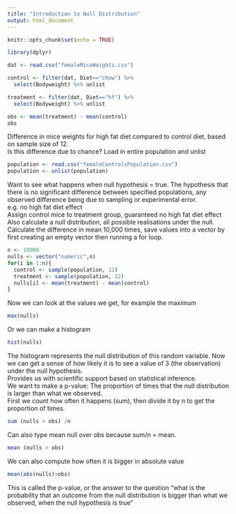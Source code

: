 ```yaml
---
title: "Introduction to Null Distribution"
output: html_document
---
```


```r
knitr::opts_chunk$set(echo = TRUE)
```

```r
library(dplyr)
```

```r
dat <- read.csv("femaleMiceWeights.csv")

control <- filter(dat, Diet=="chow") %>%
  select(Bodyweight) %>% unlist

treatment <- filter(dat, Diet=="hf") %>%
  select(Bodyweight) %>% unlist

obs <- mean(treatment) - mean(control)
obs
```

Difference in mice weights for high fat diet compared to control diet, based on sample size of 12.  
Is this difference due to chance? Load in entire population and unlist  

```r
population <- read.csv("femaleControlsPopulation.csv")
population <- unlist(population)
```

Want to see what happens when null hypothesis = true. The hypothesis that there is no significant difference between specified populations, any observed difference being due to sampling or experimental error.  
e.g. no high fat diet effect  
Assign control mice to treatment group, guaranteed no high fat diet effect  
Also calculate a null distribution, all possible realisations under the null.  
Calculate the difference in mean 10,000 times, save values into a vector by first creating an empty vector then running a for loop.

```r
n <- 10000
nulls <- vector("numeric",n)
for(i in 1:n){
  control <- sample(population, 12)
  treatment <- sample(population, 12)
  nulls[i] <- mean(treatment) - mean(control)
}
```

Now we can look at the values we get, for example the maximum
```r
max(nulls)
```

Or we can make a histogram
```r
hist(nulls)
```

The histogram represents the null distribution of this random variable. Now we can get a sense of how likely it is to see a value of 3 (the observation) under the null hypothesis.  
Provides us with scientific support based on statistical inference.  
We want to make a p-value: The proportion of times that the null distribution is larger than what we observed.  
First we count how often it happens (sum), then divide it by n to get the proportion of times.

```r
sum (nulls > obs) /n
```

Can also type mean null over obs because sum/n = mean.
```r
mean (nulls > obs) 
```

We can also compute how often it is bigger in absolute value
```r
mean(abs(nulls)>obs)
```

This is called the p-value, or the answer to the question "what is the probability that an outcome from the null distribution is bigger than what we observed, when the null hypothesis is true"

